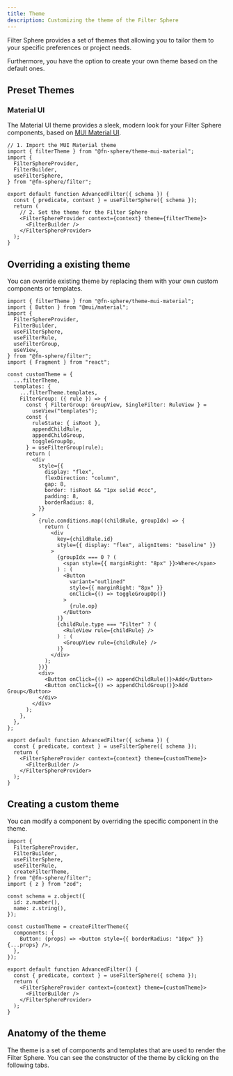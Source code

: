 ```yaml
---
title: Theme
description: Customizing the theme of the Filter Sphere
---
```


Filter Sphere provides a set of themes that allowing you to tailor them to your specific preferences or project needs.

Furthermore, you have the option to create your own theme based on the default ones.

## Preset Themes


### Material UI

The Material UI theme provides a sleek, modern look for your Filter Sphere components, based on [MUI Material UI](https://mui.com/material-ui/).

<PackageManagerTabs package="@fn-sphere/theme-mui-material" />

```tsx live  wrapper="~/components/mui-theme-wrapper.tsx" {2} {13}
// 1. Import the MUI Material theme
import { filterTheme } from "@fn-sphere/theme-mui-material";
import {
  FilterSphereProvider,
  FilterBuilder,
  useFilterSphere,
} from "@fn-sphere/filter";

export default function AdvancedFilter({ schema }) {
  const { predicate, context } = useFilterSphere({ schema });
  return (
    // 2. Set the theme for the Filter Sphere
    <FilterSphereProvider context={context} theme={filterTheme}>
      <FilterBuilder />
    </FilterSphereProvider>
  );
}
```

## Overriding a existing theme

You can override existing theme by replacing them with your own custom components or templates.

```tsx live wrapper="~/components/mui-theme-wrapper.tsx"
import { filterTheme } from "@fn-sphere/theme-mui-material";
import { Button } from "@mui/material";
import {
  FilterSphereProvider,
  FilterBuilder,
  useFilterSphere,
  useFilterRule,
  useFilterGroup,
  useView,
} from "@fn-sphere/filter";
import { Fragment } from "react";

const customTheme = {
  ...filterTheme,
  templates: {
    ...filterTheme.templates,
    FilterGroup: ({ rule }) => {
      const { FilterGroup: GroupView, SingleFilter: RuleView } =
        useView("templates");
      const {
        ruleState: { isRoot },
        appendChildRule,
        appendChildGroup,
        toggleGroupOp,
      } = useFilterGroup(rule);
      return (
        <div
          style={{
            display: "flex",
            flexDirection: "column",
            gap: 8,
            border: !isRoot && "1px solid #ccc",
            padding: 8,
            borderRadius: 8,
          }}
        >
          {rule.conditions.map((childRule, groupIdx) => {
            return (
              <div
                key={childRule.id}
                style={{ display: "flex", alignItems: "baseline" }}
              >
                {groupIdx === 0 ? (
                  <span style={{ marginRight: "8px" }}>Where</span>
                ) : (
                  <Button
                    variant="outlined"
                    style={{ marginRight: "8px" }}
                    onClick={() => toggleGroupOp()}
                  >
                    {rule.op}
                  </Button>
                )}
                {childRule.type === "Filter" ? (
                  <RuleView rule={childRule} />
                ) : (
                  <GroupView rule={childRule} />
                )}
              </div>
            );
          })}
          <div>
            <Button onClick={() => appendChildRule()}>Add</Button>
            <Button onClick={() => appendChildGroup()}>Add Group</Button>
          </div>
        </div>
      );
    },
  },
};

export default function AdvancedFilter({ schema }) {
  const { predicate, context } = useFilterSphere({ schema });
  return (
    <FilterSphereProvider context={context} theme={customTheme}>
      <FilterBuilder />
    </FilterSphereProvider>
  );
}
```

## Creating a custom theme

You can modify a component by overriding the specific component in the theme.

```tsx live
import {
  FilterSphereProvider,
  FilterBuilder,
  useFilterSphere,
  useFilterRule,
  createFilterTheme,
} from "@fn-sphere/filter";
import { z } from "zod";

const schema = z.object({
  id: z.number(),
  name: z.string(),
});

const customTheme = createFilterTheme({
  components: {
    Button: (props) => <button style={{ borderRadius: "10px" }} {...props} />,
  },
});

export default function AdvancedFilter() {
  const { predicate, context } = useFilterSphere({ schema });
  return (
    <FilterSphereProvider context={context} theme={customTheme}>
      <FilterBuilder />
    </FilterSphereProvider>
  );
}
```

## Anatomy of the theme

The theme is a set of components and templates that are used to render the Filter Sphere. You can see the constructor of the theme by clicking on the following tabs.


<Tabs>
  <TabItem label="components" icon="seti:svg">
    <ThemeAnatomy target="components" client:load />
  </TabItem>
  <TabItem label="templates" icon="seti:plan">
    <ThemeAnatomy target="templates" client:load />
  </TabItem>
</Tabs>
